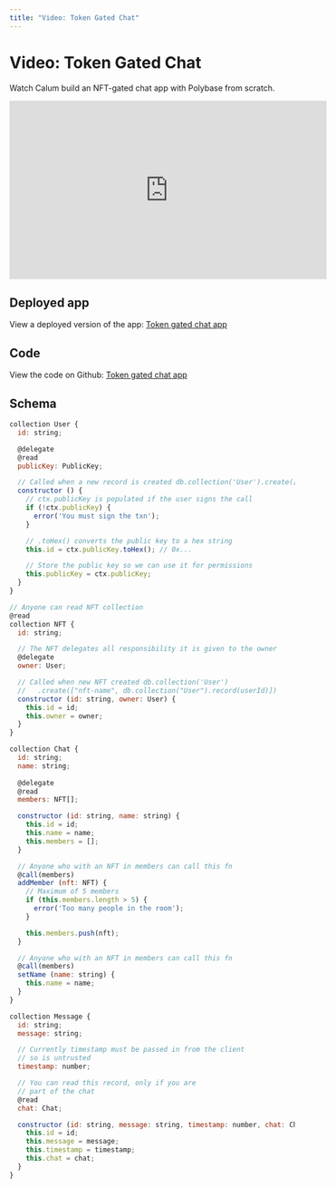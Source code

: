 ```yaml
---
title: "Video: Token Gated Chat"
---
```


# Video: Token Gated Chat

Watch Calum build an NFT-gated chat app with Polybase from scratch.

<iframe width="560" height="315" src="https://www.youtube.com/embed/dZfpdNJYZPc" title="NFT Gated Chat App using Polybase" frameborder="0" allow="accelerometer; autoplay; clipboard-write; encrypted-media; gyroscope; picture-in-picture; web-share" allowfullscreen></iframe>

## Deployed app

View a deployed version of the app:
[Token gated chat app](https://chat-polybase.vercel.app/)

## Code

View the code on Github:
[Token gated chat app](https://github.com/polybase/chat)


## Schema

```js
collection User {
  id: string;

  @delegate
  @read
  publicKey: PublicKey;

  // Called when a new record is created db.collection('User').create([])
  constructor () {
    // ctx.publicKey is populated if the user signs the call
    if (!ctx.publicKey) {
      error('You must sign the txn');
    }

    // .toHex() converts the public key to a hex string
    this.id = ctx.publicKey.toHex(); // 0x...

    // Store the public key so we can use it for permissions
    this.publicKey = ctx.publicKey;
  }
}

// Anyone can read NFT collection
@read
collection NFT {
  id: string;

  // The NFT delegates all responsibility it is given to the owner
  @delegate
  owner: User;

  // Called when new NFT created db.collection('User')
  //   .create(["nft-name", db.collection("User").record(userId)])
  constructor (id: string, owner: User) {
    this.id = id;
    this.owner = owner;
  }
}

collection Chat {
  id: string;
  name: string;
  
  @delegate
  @read
  members: NFT[];

  constructor (id: string, name: string) {
    this.id = id;
    this.name = name;
    this.members = [];
  }

  // Anyone who with an NFT in members can call this fn
  @call(members)
  addMember (nft: NFT) {
    // Maximum of 5 members
    if (this.members.length > 5) {
      error('Too many people in the room');
    }

    this.members.push(nft);
  }

  // Anyone who with an NFT in members can call this fn
  @call(members)
  setName (name: string) {
    this.name = name;
  }
}

collection Message {
  id: string;
  message: string;

  // Currently timestamp must be passed in from the client
  // so is untrusted
  timestamp: number;

  // You can read this record, only if you are 
  // part of the chat 
  @read
  chat: Chat;

  constructor (id: string, message: string, timestamp: number, chat: Chat) {
    this.id = id;
    this.message = message;
    this.timestamp = timestamp;
    this.chat = chat;
  }
}
```
